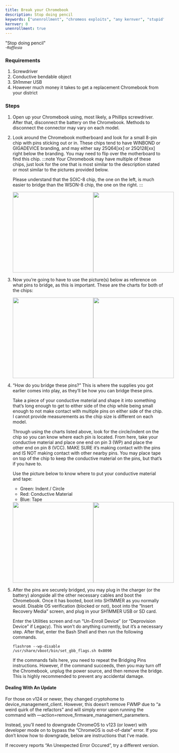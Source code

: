 ```yaml
---
title: Break your Chromebook
description: Stop doing pencil
keywords: ["unenrollment", "chromeos exploits", "any kernver", "stupid", "dumb", "you're a dumbass if you use this"]
kernver: 0
unenrollment: true
---
```


"Stop doing pencil"<br/>
<small>*-Rafflesia*</small>

### Requirements
1. Screwdriver
2. Conductive bendable object
3. Sh1mmer USB
4. However much money it takes to get a replacement Chromebook from your district

### Steps
1. Open up your Chromebook using, most likely, a Phillips screwdriver. After that, disconnect the battery on the Chromebook. Methods to disconnect the connector may vary on each model.
2. Look around the Chromebook motherboard and look for a small 8-pin chip with pins sticking out or in. These chips tend to have WINBOND or GIGADEVICE branding, and may either say 25Q64[xx] or 25Q128[xx] right below the branding. You may need to flip over the motherboard to find this chip.
    :::note
    Your Chromebook may have multiple of these chips, just look for the one that is most similar to the description stated or most similar to the pictures provided below.

    Please understand that the SOIC-8 chip, the one on the left, is much easier to bridge than the WSON-8 chip, the one on the right.
    :::
    <div style="display: flex; flex-direction: row; justify-content: space-evenly;"><img src="/soic-8-chip.jpg" width="256"/><img src="/wson-8-chip.png" width="256"/></div>
3. Now you’re going to have to use the picture(s) below as reference on what pins to bridge, as this is important. These are the charts for both of the chips:
    <div style="display: flex; flex-direction: row; justify-content: space-evenly;"><img src="/soic-8-chart.png" width="256"/><img src="/wson-8-chart.png" width="256"/></div>
4. “How do you bridge these pins?” This is where the supplies you got earlier comes into play, as they’ll be how you can bridge these pins.

    Take a piece of your conductive material and shape it into something that’s long enough to get to either side of the chip while being small enough to not make contact with multiple pins on either side of the chip. I cannot provide measurements as the chip size is different on each model.

    Through using the charts listed above, look for the circle/indent on the chip so you can know where each pin is located. From here, take your conductive material and place one end on pin 3 (WP) and place the other end on pin 8 (VCC). MAKE SURE it’s making contact with the pins and IS NOT making contact with other nearby pins. You may place tape on top of the chip to keep the conductive material on the pins, but that’s if you have to.

    Use the picture below to know where to put your conductive material and tape:

    * Green: Indent / Circle
    * Red: Conductive Material
    * Blue: Tape

    <div style="display: flex; flex-direction: row; justify-content: space-evenly;"><img src="/soic-8-bridge.png" width="256"/><img src="/wson-8-bridge.png" width="256"/></div>

5. After the pins are securely bridged, you may plug in the charger (or the battery) alongside all the other necessary cables and boot the Chromebook. Once it has booted, boot into SH1MMER as you normally would. Disable OS verification (blocked or not), boot into the “Insert Recovery Media” screen, and plug in your SH1MMER USB or SD card.

    Enter the Utilities screen and run “Un-Enroll Device” (or “Deprovision Device” if Legacy). This won’t do anything currently, but it’s a necessary step. After that, enter the Bash Shell and then run the following commands.

    ```
    flashrom --wp-disable
    /usr/share/vboot/bin/set_gbb_flags.sh 0x8090
    ```
    If the commands fails here, you need to repeat the Bridging Pins instructions. However, if the command succeeds, then you may turn off the Chromebook, unplug the power source, and then remove the bridge. This is highly recommended to prevent any accidental damage.

#### Dealing With An Update
For those on v124 or newer, they changed cryptohome to device_management_client. However, this doesn’t remove FWMP due to “a weird quirk of the refactors” and will simply error upon running the command with —action=remove_firmware_management_parameters.

Instead, you’ll need to downgrade ChromeOS to v123 (or lower) with developer mode on to bypass the “ChromeOS is out-of-date” error. If you don’t know how to downgrade, below are instructions that I’ve made.

If recovery reports “An Unexpected Error Occured”, try a different version.
